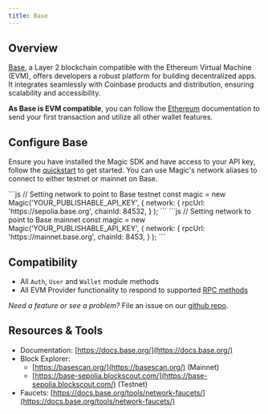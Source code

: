 ---
title: Base
---

## Overview

[Base](https://base.org/), a Layer 2 blockchain compatible with the Ethereum Virtual Machine (EVM), offers developers a robust platform for building decentralized apps. It integrates seamlessly with Coinbase products and distribution, ensuring scalability and accessibility.

**As Base is EVM compatible**, you can follow the [Ethereum](/docs/embedded-wallet/blockchains/featured-chains/ethereum/javascript) documentation to send your first transaction and utilize all other wallet features.

## Configure Base

Ensure you have installed the Magic SDK and have access to your API key, follow the [quickstart](/docs/embedded-wallet/quickstart/overview) to get started. You can use Magic's network aliases to connect to either testnet or mainnet on Base.

<Tabs>
    <Tab title="Testnet">
```js
// Setting network to point to Base testnet
const magic = new Magic('YOUR_PUBLISHABLE_API_KEY', {
    network: {
        rpcUrl: 'https://sepolia.base.org',
        chainId: 84532,
  }
);
```
    </Tab>
    <Tab title="Mainnet">
```js
// Setting network to point to Base mainnet
const magic = new Magic('YOUR_PUBLISHABLE_API_KEY', {
    network: {
        rpcUrl: 'https://mainnet.base.org',
        chainId: 8453,
  }
);
```
    </Tab>
</Tabs>

## Compatibility

- All `Auth`, `User` and `Wallet` module methods
- All EVM Provider functionality to respond to supported [RPC methods](/docs/embedded-wallet/api/client-side-sdks/web#evm-rpc-methods)

_Need a feature or see a problem?_ File an issue on our [github repo](https://github.com/magiclabs/magic-js).

## Resources & Tools

- Documentation: [https://docs.base.org/](https://docs.base.org/)
- Block Explorer:
  - [https://basescan.org/](https://basescan.org/) (Mainnet)
  - [https://base-sepolia.blockscout.com/](https://base-sepolia.blockscout.com/) (Testnet)
- Faucets: [https://docs.base.org/tools/network-faucets/](https://docs.base.org/tools/network-faucets/)
